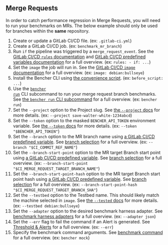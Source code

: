 
## Merge Requests

In order to catch performance regression in Merge Requests, you will need to run your benchmarks on MRs.
The below example should only be used for branches within the **same** repository.

<MergeRequestsCode />

1. Create or update a GitLab CI/CD file.
   (ex: `.gitlab-ci.yml`)
2. Create a GitLab CI/CD job.
   (ex: `benchmark_mr_branch`)
3. Run `if` the pipeline was triggered by a `merge_request_event`.
   See the [GitLab CI/CD `rules` documentation][gitlab ci cd rules]
   and [GitLab CI/CD predefined variables documentation][gitlab ci cd redefined variables] for a full overview.
   (ex: `rules: - if: ...`)
4. Set the `image` the job will run in.
   See the [GitLab CI/CD `image` documentation][gitlab ci cd image]
   for a full overview.
   (ex: `image: debian:bullseye`)
5. Install the Bencher CLI using [the convenience script][install bencher cli].
   (ex: `before_script: ...`)
6. Use the <code><a href="/docs/explanation/bencher-run/">bencher run</a></code> CLI subcommand
   to run your merge request branch benchmarks.
   See [the `bencher run` CLI subcommand][bencher run] for a full overview.
   (ex: `bencher run`)
7. Set the `--project` option to the Project slug.
   See [the `--project` docs][project option] for more details.
   (ex: `--project save-walter-white-1234abcd`)
8. Set the `--token` option to the masked `BENCHER_API_TOKEN` environment variable.
   See [the `--token` docs][token option] for more details.
   (ex: `--token "$BENCHER_API_TOKEN"`)
9. Set the `--branch` option to the MR branch name using
   [a GitLab CI/CD predefined variable][branch selection branch].
   See [branch selection](/docs/explanation/branch-selection/#--branch-branch) for a full overview.
   (ex: `--branch "$CI_COMMIT_REF_NAME"`)
10. Set the `--branch-start-point` option to the MR target Branch start point using
    [a GitLab CI/CD predefined variable][gitlab ci cd redefined variables].
    See [branch selection][branch selection start point] for a full overview.
    (ex: `--branch-start-point "$CI_MERGE_REQUEST_TARGET_BRANCH_NAME"`)
11. Set the `--branch-start-point-hash` option to the MR target Branch start point hash using
    [a GitLab CI/CD predefined variable][gitlab ci cd redefined variables].
    See [branch selection][branch selection start point hash] for a full overview.
    (ex: `--branch-start-point-hash "$CI_MERGE_REQUEST_TARGET_BRANCH_SHA"`)
12. Set the `--testbed` option to the Testbed name.
    This should likely match the machine selected in `image`.
    See [the `--tested` docs][testbed option] for more details.
    (ex: `--testbed debian:bullseye`)
13. Set the `--adapter` option to the desired benchmark harness adapter.
    See [benchmark harness adapters][adapters] for a full overview.
    (ex: `--adapter json`)
14. Set the `--err` flag to fail the command if an Alert is generated.
    See [Threshold & Alerts][alerts] for a full overview.
    (ex: `--err`)
15. Specify the benchmark command arguments.
    See [benchmark command][command argument] for a full overview.
    (ex: `bencher mock`)

[gitlab ci cd rules]: https://docs.gitlab.com/ee/ci/jobs/job_control.html#common-if-clauses-for-rules
[gitlab ci cd redefined variables]: https://docs.gitlab.com/ee/ci/variables/predefined_variables.html
[gitlab ci cd image]: https://docs.gitlab.com/ee/ci/yaml/index.html#image

[install bencher cli]: /docs/how-to/install-cli/#install-cli-with-script
[bencher run]: /docs/explanation/bencher-run/
[project option]: /docs/explanation/bencher-run/#--project-project
[token option]: /docs/explanation/bencher-run/#--token-token
[branch selection branch]: /docs/explanation/branch-selection/#--branch-branch
[branch selection start point]: /docs/explanation/branch-selection/#--branch-start-point-branch
[branch selection start point hash]: /docs/explanation/branch-selection/#--branch-start-point-hash-hash
[testbed option]: /docs/explanation/bencher-run/#--testbed-testbed
[adapters]: /docs/explanation/adapters/
[alerts]: /docs/explanation/thresholds/#alerts
[command argument]: /docs/explanation/bencher-run/#benchmark-command